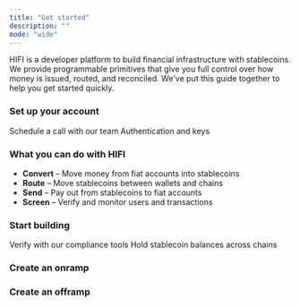 ```yaml
---
title: "Get started"
description: ""
mode: "wide"
---
```


HIFI is a developer platform to build financial infrastructure with stablecoins. We provide programmable primitives that give you full control over how money is issued, routed, and reconciled. We've put this guide together to help you get started quickly.

### Set up your account

<Columns cols={2}>
  <Card
    title="Request access"
    href="https://dashboard.hifibridge.com/login?request_access=true"
  >
    Schedule a call with our team
  </Card>
  <Card title="Set up API">Authentication and keys</Card>
</Columns>

### What you can do with HIFI

- **Convert** – Move money from fiat accounts into stablecoins
- **Route** – Move stablecoins between wallets and chains
- **Send** – Pay out from stablecoins to fiat accounts
- **Screen** – Verify and monitor users and transactions

### Start building

<Columns cols={2}>
  <Card title="Onboard users">Verify with our compliance tools</Card>
  <Card title="Manage wallets">Hold stablecoin balances across chains</Card>
</Columns>

### Create an onramp

### Create an offramp
